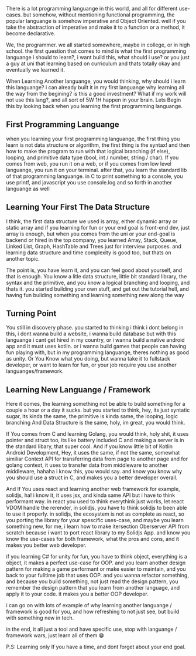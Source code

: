 There is a lot programming languange in this world, and all for different use-cases. but somehow, without mentioning functional programming, the popular languange is somehow imperative and Object Oriented. well if you take the abstraction of imperative and make it to a function or a method, it become declarative.

We, the programmer. we all started somewhere, maybe in college, or in high school. the first question that comes to mind is what the first programming languange i should to learn?, i want build this, what should i use? or you just a guy at uni that learning based on curriculum and thats totally okay and eventually we learned it.

When Learning Another languange, you would thinking, why should i learn this languange? i can already built it in my first languange why learning all the way from the begining? is this a good investment? What if my work will not use this lang?, and all sort of 5W 1H happen in your brain.
Lets Begin this by looking back when you learning the first programming languange.

## First Programming Languange

when you learning your first programming languange, the first thing you learn is not data structure or algorithm, the first thing is the syntax! and then how to make the program to run with that logical branching (if else), looping, and primitive data type (bool, int / number, string / char). If you comes from web, you run it on a web, or if you comes from low level languange, you run it on your terminal. after that, you learn the standard lib of that programming languange. in C to print something to a console, you use printf, and javascript you use console.log and so forth in another languange as well

## Learning Your First The Data Structure

I think, the first data structure we used is array, either dynamic array or static array and if you learning for fun or your end goal is front-end dev, just array is enough, but when you comes from the uni or your end-goal is backend or hired in the top company, you learned Array, Stack, Queue, Linked List, Graph, HashTable and Trees just for interview purposes.
and learning data structure and time complexity is good too, but thats on another topic.

The point is, you have learn it, and you can feel good about yourself, and that is enough. You know a litle data structure, little bit standard library, the syntax and the primitive, and you know a logical branching and looping, and thats it. you started building your own stuff, and get out the tutorial hell, and having fun building something and learning something new along the way

## Turning Point

You still in discovery phase. you started to thinking i think i dont belong in this, i dont wanna build a website, i wanna build database but with this languange i cant get hired in my country, or i wanna build a native android app and it must uses kotlin. or i wanna build games that people can having fun playing with, but in my programming languange, theres nothing as good as unity. Or You Know what you doing, but wanna take it to fullstack developer, or want to learn for fun, or your job require you use another languanges/framework.

## Learning New Languange / Framework

Here it comes, the learning something not be able to build something for a couple a hour or a day it sucks. but you started to think, hey, its just syntatic sugar, its kinda the same, the primitive is kinda same, the looping, logic branching And Data Structure is the same, holy, im great, you would think.

If You comes from C and learning Golang, you would think, holy shit, it uses pointer and struct too, its like battery included C and making a server is in the standard libary, that super cool. And if you know little bit of Kotlin Android Development, Hey, it uses the same, if not the same, somewhat similiar Context API for transferring data from page to another page and for golang context, it uses to transfer data from middleware to another middleware, hahaha i know this, you would say. and know you know why you should use a struct in C, and makes you a better developer overall.

And If You uses react and learning another web framework for example, solidjs, ha! i know it, it uses jsx, and kinda same API but i have to think performant way. in react you used to think everythink just works, let react VDOM handle the rerender, in solidjs, you have to think solidjs to been able to use it properly. in solidjs, the ecosystem is not as complete as react, so you porting the library for your spescific uses-case, and maybe you learn something new, for me, i learn how to make itersection Oberserver API from scratch because i want to port react library to my Solidjs App. and know you know the use-cases for both framework, what the pros and cons, and it makes you better web developer.

if you learning C# for unity for fun, you have to think object, everything is a object, it makes a perfect use-case for OOP. and you learn another design pattern for making a game performant or make easier to maintain, and you back to your fulltime job that uses OOP. and you wanna refactor something, and because you build something, not just read the design pattern, you remember the design pattern that you learn from another language, and apply it to your code. it makes you a better OOP developer.

i can go on with lots of example of why learning another languange / framework is good for you, and how refreshing to not just see, but build with something new in tech.

in the end, it all just a tool and have specific use, stop with languange / framework wars, just learn all of them 😁

P.S: Learning only If you have a time, and dont forget about your end goal.
